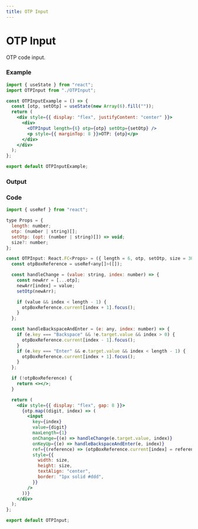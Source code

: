 ```yaml
---
title: OTP Input
---
```



# OTP Input

OTP code input.

### Example

```jsx
import { useState } from "react";
import OTPInput from "./OTPInput";

const OTPInputExample = () => {
  const [otp, setOtp] = useState(new Array(6).fill(""));
  return (
    <div style={{ display: "flex", justifyContent: "center" }}>
      <div>
        <OTPInput length={6} otp={otp} setOtp={setOtp} />
        <p style={{ marginTop: 8 }}>OTP: {otp}</p>
      </div>
    </div>
  );
};

export default OTPInputExample;

```

### Output

<OTPInputExample />

### Code

```jsx title="OTPInput/index.tsx"
import { useRef } from "react";

type Props = {
  length: number;
  otp: (number | string)[];
  setOtp: (opt: (number | string)[]) => void;
  size?: number;
};

const OTPInput: React.FC<Props> = ({ length = 6, otp, setOtp, size = 30 }) => {
  const otpBoxReference = useRef<any[]>([]);

  const handleChange = (value: string, index: number) => {
    const newArr = [...otp];
    newArr[index] = value;
    setOtp(newArr);

    if (value && index < length - 1) {
      otpBoxReference.current[index + 1].focus();
    }
  };

  const handleBackspaceAndEnter = (e: any, index: number) => {
    if (e.key === "Backspace" && !e.target.value && index > 0) {
      otpBoxReference.current[index - 1].focus();
    }
    if (e.key === "Enter" && e.target.value && index < length - 1) {
      otpBoxReference.current[index + 1].focus();
    }
  };

  if (!otpBoxReference) {
    return <></>;
  }

  return (
    <div style={{ display: "flex", gap: 8 }}>
      {otp.map((digit, index) => (
        <input
          key={index}
          value={digit}
          maxLength={1}
          onChange={(e) => handleChange(e.target.value, index)}
          onKeyUp={(e) => handleBackspaceAndEnter(e, index)}
          ref={(reference) => (otpBoxReference.current[index] = reference)}
          style={{
            width: size,
            height: size,
            textAlign: "center",
            border: "1px solid #ddd",
          }}
        />
      ))}
    </div>
  );
};

export default OTPInput;

```
